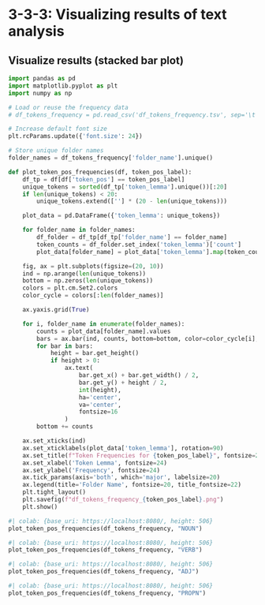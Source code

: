 # 3-3-3: Visualizing results of text analysis

## Visualize results (stacked bar plot)

```python
import pandas as pd
import matplotlib.pyplot as plt
import numpy as np

# Load or reuse the frequency data
# df_tokens_frequency = pd.read_csv('df_tokens_frequency.tsv', sep='\t')

# Increase default font size
plt.rcParams.update({'font.size': 24})

# Store unique folder names
folder_names = df_tokens_frequency['folder_name'].unique()
```

```python
def plot_token_pos_frequencies(df, token_pos_label):
    df_tp = df[df['token_pos'] == token_pos_label]
    unique_tokens = sorted(df_tp['token_lemma'].unique())[:20]
    if len(unique_tokens) < 20:
        unique_tokens.extend([''] * (20 - len(unique_tokens)))

    plot_data = pd.DataFrame({'token_lemma': unique_tokens})

    for folder_name in folder_names:
        df_folder = df_tp[df_tp['folder_name'] == folder_name]
        token_counts = df_folder.set_index('token_lemma')['count']
        plot_data[folder_name] = plot_data['token_lemma'].map(token_counts).fillna(0)

    fig, ax = plt.subplots(figsize=(20, 10))
    ind = np.arange(len(unique_tokens))
    bottom = np.zeros(len(unique_tokens))
    colors = plt.cm.Set2.colors
    color_cycle = colors[:len(folder_names)]

    ax.yaxis.grid(True)

    for i, folder_name in enumerate(folder_names):
        counts = plot_data[folder_name].values
        bars = ax.bar(ind, counts, bottom=bottom, color=color_cycle[i], label=folder_name)
        for bar in bars:
            height = bar.get_height()
            if height > 0:
                ax.text(
                    bar.get_x() + bar.get_width() / 2,
                    bar.get_y() + height / 2,
                    int(height),
                    ha='center',
                    va='center',
                    fontsize=16
                )
        bottom += counts

    ax.set_xticks(ind)
    ax.set_xticklabels(plot_data['token_lemma'], rotation=90)
    ax.set_title(f"Token Frequencies for {token_pos_label}", fontsize=28)
    ax.set_xlabel('Token Lemma', fontsize=24)
    ax.set_ylabel('Frequency', fontsize=24)
    ax.tick_params(axis='both', which='major', labelsize=20)
    ax.legend(title='Folder Name', fontsize=20, title_fontsize=22)
    plt.tight_layout()
    plt.savefig(f"df_tokens_frequency_{token_pos_label}.png")
    plt.show()
```

```python
#| colab: {base_uri: https://localhost:8080/, height: 506}
plot_token_pos_frequencies(df_tokens_frequency, "NOUN")
```

```python
#| colab: {base_uri: https://localhost:8080/, height: 506}
plot_token_pos_frequencies(df_tokens_frequency, "VERB")
```

```python
#| colab: {base_uri: https://localhost:8080/, height: 506}
plot_token_pos_frequencies(df_tokens_frequency, "ADJ")
```

```python
#| colab: {base_uri: https://localhost:8080/, height: 506}
plot_token_pos_frequencies(df_tokens_frequency, "PROPN")
```


